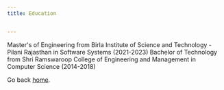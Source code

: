 ```yaml
---
title: Education


---
```

Master's of Engineering from Birla Institute of Science and Technology - Pilani Rajasthan in Software Systems (2021-2023)
Bachelor of Technology from Shri Ramswaroop College of Engineering and Management in Computer Science (2014-2018)




Go back [home](/).
